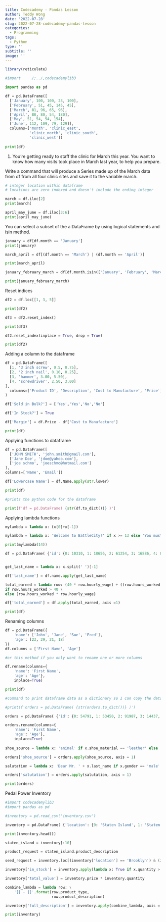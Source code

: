 ```yaml
---
title: Codecademy - Pandas Lesson
author: Teddy Wong
date: '2022-07-28'
slug: 2022-07-28-codecademy-pandas-lesson
categories:
  - Programming
tags:
  - Python
type: ''
subtitle: ''
image: ''
---
```

```r
library(reticulate)

```


```python
#import     /;../,codecademylib3

import pandas as pd

df = pd.DataFrame([
  ['January', 100, 100, 23, 100],
  ['February', 51, 45, 145, 45],
  ['March', 81, 96, 65, 96],
  ['April', 80, 80, 54, 180],
  ['May', 51, 54, 54, 154],
  ['June', 112, 109, 79, 129]],
  columns=['month', 'clinic_east',
           'clinic_north', 'clinic_south',
           'clinic_west'])
           
print(df)
```
1. You’re getting ready to staff the clinic for March this year. You want to know how many visits took place in March last year, to help you prepare.

Write a command that will produce a Series made up of the March data from df from all four clinic sites and save it to the variable march.

```python
# integer location within dataframe 
# locations are zero indexed and doesn't include the ending integer

march = df.iloc[2]
print(march)

april_may_june = df.iloc[3:6]
print(april_may_june)
```

You can select a subset of the a DataFrame by using logical statements and isin method.

```python
january = df[df.month == 'January']
print(january)

march_april = df[(df.month == 'March') | (df.month == 'April')]

print(march_april)

january_february_march = df[df.month.isin(['January', 'February', 'March'])]

print(january_february_march)
```

Reset indices

```python
df2 = df.loc[[1, 3, 5]]

print(df2)

df3 = df2.reset_index()

print(df3)

df2.reset_index(inplace = True, drop = True)

print(df2)
```

Adding a column to the dataframe
```python
df = pd.DataFrame([
  [1, '3 inch screw', 0.5, 0.75],
  [2, '2 inch nail', 0.10, 0.25],
  [3, 'hammer', 3.00, 5.50],
  [4, 'screwdriver', 2.50, 3.00]
],
  columns=['Product ID', 'Description', 'Cost to Manufacture', 'Price']
)

df['Sold in Bulk?'] = ['Yes','Yes','No','No']

df['In Stock?'] = True

df['Margin'] = df.Price - df['Cost to Manufacture']

print(df)
```

Applying functions to dataframe

```python
df = pd.DataFrame([
  ['JOHN SMITH', 'john.smith@gmail.com'],
  ['Jane Doe', 'jdoe@yahoo.com'],
  ['joe schmo', 'joeschmo@hotmail.com']
],
columns=['Name', 'Email'])

df['Lowercase Name'] = df.Name.apply(str.lower)

print(df)

#prints the python code for the dataframe

print(f'df = pd.DataFrame( {str(df.to_dict())} )')
```

Applying lambda functions

```python
mylambda = lambda x: (x[0]+x[-1])

mylambda = lambda x: 'Welcome to BattleCity!' if x >= 13 else 'You must be over 13'

print(mylambda(14))
```

```python
df = pd.DataFrame( {'id': {0: 10310, 1: 18656, 2: 61254, 3: 16886, 4: 89010, 5: 87246, 6: 20578, 7: 12869, 8: 53461, 9: 14746, 10: 71127, 11: 92522, 12: 22447, 13: 61654, 14: 16988, 15: 68619, 16: 59949, 17: 81418, 18: 27267, 19: 19985}, 'name': {0: 'Lauren Durham', 1: 'Grace Sellers', 2: 'Shirley Rasmussen', 3: 'Brian Rojas', 4: 'Samantha Mosley', 5: 'Louis Guzman', 6: 'Denise Mcclure', 7: 'James Raymond', 8: 'Noah Collier', 9: 'Donna Frederick', 10: 'Shirley Beck', 11: 'Christina Kelly', 12: 'Brian Noble', 13: 'Randy Key', 14: 'Diana Stewart', 15: 'Timothy Sosa', 16: 'Betty Skinner', 17: 'Janet Maxwell', 18: 'Madison Johnston', 19: 'Virginia Nichols'}, 'hourly_wage': {0: 19, 1: 17, 2: 16, 3: 18, 4: 11, 5: 14, 6: 15, 7: 15, 8: 18, 9: 20, 10: 14, 11: 8, 12: 11, 13: 16, 14: 14, 15: 14, 16: 11, 17: 12, 18: 20, 19: 13}, 'hours_worked': {0: 43, 1: 40, 2: 30, 3: 47, 4: 38, 5: 39, 6: 40, 7: 32, 8: 35, 9: 41, 10: 32, 11: 44, 12: 39, 13: 38, 14: 48, 15: 42, 16: 48, 17: 38, 18: 37, 19: 49}, 'total_earned': {0: 845.5, 1: 680.0, 2: 480.0, 3: 909.0, 4: 418.0, 5: 546.0, 6: 600.0, 7: 480.0, 8: 630.0, 9: 830.0, 10: 448.0, 11: 368.0, 12: 429.0, 13: 608.0, 14: 728.0, 15: 602.0, 16: 572.0, 17: 456.0, 18: 740.0, 19: 695.5}} )


get_last_name = lambda x: x.split(' ')[-1]

df['last_name'] = df.name.apply(get_last_name)

total_earned = lambda row: (40 * row.hourly_wage) + ((row.hours_worked - 40) * 1.5 * row.hourly_wage) \
if row.hours_worked > 40 \
else (row.hours_worked * row.hourly_wage)

df['total_earned'] = df.apply(total_earned, axis =1)

print(df)
```

Renaming columns

```python
df = pd.DataFrame({
    'name': ['John', 'Jane', 'Sue', 'Fred'],
    'age': [23, 29, 21, 18]
})
df.columns = ['First Name', 'Age']

#or this method if you only want to rename one or more columns

df.rename(columns={
    'name': 'First Name',
    'age': 'Age'},
    inplace=True)

print(df)
```

```python

#command to print dataframe data as a dictionary so I can copy the data from codecademy

#print(f'orders = pd.DataFrame( {str(orders.to_dict())} )')

orders = pd.DataFrame( {'id': {0: 54791, 1: 53450, 2: 91987, 3: 14437, 4: 79357, 5: 52386, 6: 20487, 7: 76971, 8: 21586, 9: 62083, 10: 91629, 11: 98602, 12: 45832, 13: 33862, 14: 73431, 15: 93889, 16: 39888, 17: 35961, 18: 24560, 19: 28559}, 'first_name': {0: 'Rebecca', 1: 'Emily', 2: 'Joyce', 3: 'Justin', 4: 'Andrew', 5: 'Julie', 6: 'Thomas', 7: 'Janice', 8: 'Gabriel', 9: 'Frances', 10: 'Jessica', 11: 'Lawrence', 12: 'Susan', 13: 'Diane', 14: 'Rebecca', 15: 'Jacqueline', 16: 'Vincent', 17: 'Roy', 18: 'Thomas', 19: 'Angela'}, 'last_name': {0: 'Lindsay', 1: 'Joyce', 2: 'Waller', 3: 'Erickson', 4: 'Banks', 5: 'Marsh', 6: 'Jensen', 7: 'Hicks', 8: 'Porter', 9: 'Palmer', 10: 'Hale', 11: 'Parker', 12: 'Dennis', 13: 'Ochoa', 14: 'Charles', 15: 'Crane', 16: 'Stephenson', 17: 'Tillman', 18: 'Roberson', 19: 'Newton'}, 'gender': {0: 'female', 1: 'female', 2: 'female', 3: 'male', 4: 'male', 5: 'female', 6: 'male', 7: 'female', 8: 'male', 9: 'female', 10: 'female', 11: 'male', 12: 'female', 13: 'female', 14: 'female', 15: 'female', 16: 'male', 17: 'male', 18: 'male', 19: 'female'}, 'email': {0: 'RebeccaLindsay57@hotmail.com', 1: 'EmilyJoyce25@gmail.com', 2: 'Joyce.Waller@gmail.com', 3: 'Justin.Erickson@outlook.com', 4: 'AB4318@gmail.com', 5: 'JulieMarsh59@gmail.com', 6: 'TJ5470@gmail.com', 7: 'Janice.Hicks@gmail.com', 8: 'GabrielPorter24@gmail.com', 9: 'FrancesPalmer50@gmail.com', 10: 'JessicaHale25@gmail.com', 11: 'LawrenceParker44@gmail.com', 12: 'SusanDennis58@gmail.com', 13: 'DO2680@gmail.com', 14: 'Rebecca.Charles@gmail.com', 15: 'JC2072@hotmail.com', 16: 'VS4753@outlook.com', 17: 'RoyTillman20@gmail.com', 18: 'Thomas.Roberson@gmail.com', 19: 'ANewton1977@outlook.com'}, 'shoe_type': {0: 'clogs', 1: 'ballet flats', 2: 'sandles', 3: 'clogs', 4: 'boots', 5: 'sandles', 6: 'clogs', 7: 'clogs', 8: 'clogs', 9: 'wedges', 10: 'clogs', 11: 'wedges', 12: 'ballet flats', 13: 'sandles', 14: 'boots', 15: 'wedges', 16: 'boots', 17: 'boots', 18: 'wedges', 19: 'wedges'}, 'shoe_material': {0: 'faux-leather', 1: 'faux-leather', 2: 'fabric', 3: 'faux-leather', 4: 'leather', 5: 'fabric', 6: 'fabric', 7: 'faux-leather', 8: 'leather', 9: 'leather', 10: 'leather', 11: 'fabric', 12: 'fabric', 13: 'fabric', 14: 'faux-leather', 15: 'fabric', 16: 'leather', 17: 'leather', 18: 'fabric', 19: 'fabric'}, 'shoe_color': {0: 'black', 1: 'navy', 2: 'black', 3: 'red', 4: 'brown', 5: 'black', 6: 'navy', 7: 'navy', 8: 'brown', 9: 'white', 10: 'red', 11: 'brown', 12: 'white', 13: 'red', 14: 'white', 15: 'red', 16: 'black', 17: 'white', 18: 'red', 19: 'red'}} )

orders.rename(columns={
    'name': 'First Name',
    'age': 'Age'},
    inplace=True)
    
shoe_source = lambda x: 'animal' if x.shoe_material == 'leather' else 'vegan'

orders['shoe_source'] = orders.apply(shoe_source, axis = 1)

salutation = lambda x: 'Dear Mr. ' + x.last_name if x.gender == 'male' else 'Dear Ms. ' + x.last_name

orders['salutation'] = orders.apply(salutation, axis = 1)

print(orders)
```

Pedal Power Inventory

```python
#import codecademylib3
#import pandas as pd

#inventory = pd.read_csv('inventory.csv')

inventory = pd.DataFrame( {'location': {0: 'Staten Island', 1: 'Staten Island', 2: 'Staten Island', 3: 'Staten Island', 4: 'Staten Island', 5: 'Staten Island', 6: 'Staten Island', 7: 'Staten Island', 8: 'Staten Island', 9: 'Staten Island', 10: 'Brooklyn', 11: 'Brooklyn', 12: 'Brooklyn', 13: 'Brooklyn', 14: 'Brooklyn', 15: 'Brooklyn', 16: 'Brooklyn', 17: 'Brooklyn', 18: 'Brooklyn', 19: 'Brooklyn', 20: 'Queens', 21: 'Queens', 22: 'Queens', 23: 'Queens', 24: 'Queens', 25: 'Queens', 26: 'Queens', 27: 'Queens', 28: 'Queens'}, 'product_type': {0: 'seeds', 1: 'seeds', 2: 'seeds', 3: 'garden tools', 4: 'garden tools', 5: 'garden tools', 6: 'pest_control', 7: 'pest_control', 8: 'planter', 9: 'planter', 10: 'seeds', 11: 'seeds', 12: 'seeds', 13: 'garden tools', 14: 'garden tools', 15: 'garden tools', 16: 'pest_control', 17: 'pest_control', 18: 'planter', 19: 'planter', 20: 'seeds', 21: 'seeds', 22: 'seeds', 23: 'garden tools', 24: 'garden tools', 25: 'garden tools', 26: 'pest_control', 27: 'pest_control', 28: 'planter'}, 'product_description': {0: 'daisy', 1: 'calla lily', 2: 'tomato', 3: 'rake', 4: 'wheelbarrow', 5: 'spade', 6: 'insect killer', 7: 'weed killer', 8: '20 inch terracotta planter', 9: '8 inch plastic planter', 10: 'daisy', 11: 'calla lily', 12: 'tomato', 13: 'rake', 14: 'wheelbarrow', 15: 'spade', 16: 'insect killer', 17: 'weed killer', 18: '20 inch terracotta planter', 19: '8 inch plastic planter', 20: 'daisy', 21: 'calla lily', 22: 'tomato', 23: 'rake', 24: 'wheelbarrow', 25: 'spade', 26: 'insect killer', 27: 'weed killer', 28: '20 inch terracotta planter'}, 'quantity': {0: 4, 1: 46, 2: 85, 3: 4, 4: 0, 5: 93, 6: 74, 7: 8, 8: 0, 9: 53, 10: 50, 11: 0, 12: 0, 13: 15, 14: 82, 15: 36, 16: 80, 17: 76, 18: 5, 19: 26, 20: 57, 21: 95, 22: 45, 23: 21, 24: 98, 25: 26, 26: 0, 27: 16, 28: 87}, 'price': {0: 6.99, 1: 19.99, 2: 13.99, 3: 13.99, 4: 89.99, 5: 19.99, 6: 12.99, 7: 23.99, 8: 17.99, 9: 3.99, 10: 6.99, 11: 19.99, 12: 13.99, 13: 13.99, 14: 89.99, 15: 19.99, 16: 12.99, 17: 23.99, 18: 17.99, 19: 3.99, 20: 6.99, 21: 19.99, 22: 13.99, 23: 13.99, 24: 89.99, 25: 19.99, 26: 12.99, 27: 23.99, 28: 17.99}} )

print(inventory.head())

staten_island = inventory[:10]

product_request = staten_island.product_description 

seed_request = inventory.loc[(inventory['location'] == 'Brooklyn') & (inventory['product_type'] == 'seeds')]

inventory['in_stock'] = inventory.apply(lambda x: True if x.quantity > 0 else False, axis =1)

inventory['total_value'] = inventory.price * inventory.quantity

combine_lambda = lambda row: \
    '{} - {}'.format(row.product_type,
                     row.product_description)

inventory['full_description'] = inventory.apply(combine_lambda, axis = 1)

print(inventory)
```
